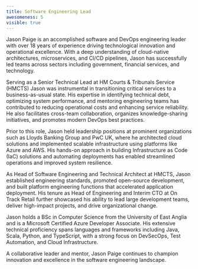```yaml
---
title: Software Engineering Lead
awesomeness: 5
visible: true
---
```

Jason Paige is an accomplished software and DevOps engineering leader with over 18 years of experience driving technological innovation and operational excellence. With a deep understanding of cloud-native architectures, microservices, and CI/CD pipelines, Jason has successfully led teams across sectors including government, financial services, and technology.

Serving as a Senior Technical Lead at HM Courts & Tribunals Service (HMCTS) Jason was instrumental in transitioning critical services to a business-as-usual state. His expertise in identifying technical debt, optimizing system performance, and mentoring engineering teams has contributed to reducing operational costs and enhancing service reliability. He also facilitates cross-team collaboration, organizes knowledge-sharing initiatives, and promotes modern DevOps best practices.

Prior to this role, Jason held leadership positions at prominent organizations such as Lloyds Banking Group and PwC UK, where he architected cloud solutions and implemented scalable infrastructure using platforms like Azure and AWS. His hands-on approach in building Infrastructure as Code (IaC) solutions and automating deployments has enabled streamlined operations and improved system resilience.

As Head of Software Engineering and Technical Architect at HMCTS, Jason established engineering standards, promoted open-source development, and built platform engineering functions that accelerated application deployment. His tenure as Head of Engineering and Interim CTO at On Track Retail further showcased his ability to lead large development teams, deliver high-impact projects, and drive organizational change.

Jason holds a BSc in Computer Science from the University of East Anglia and is a Microsoft Certified Azure Developer Associate. His extensive technical proficiency spans languages and frameworks including Java, Scala, Python, and TypeScript, with a strong focus on DevSecOps, Test Automation, and Cloud Infrastructure.

A collaborative leader and mentor, Jason Paige continues to champion innovation and excellence in the software engineering landscape.